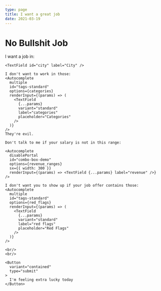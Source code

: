 ```yaml
---
type: page
title: I want a great job
date: 2021-03-19
---
```


# No Bullshit Job


<FormControl>
  <form action="/api/form" method="post">
    I want a job in:

    <TextField id="city" label="City" />

    I don't want to work in those:
    <Autocomplete
      multiple
      id="tags-standard"
      options={categories}
      renderInput={(params) => (
        <TextField
          {...params}
          variant="standard"
          label="categories"
          placeholder="Categories"
        />
      )}
    />
    They're evil.

    Don't talk to me if your salary is not in this range:

    <Autocomplete
      disablePortal
      id="combo-box-demo"
      options={revenue_ranges}
      sx={{ width: 300 }}
      renderInput={(params) => <TextField {...params} label="revenue" />}
    />

    I don't want you to show up if your job offer contains those:
    <Autocomplete
      multiple
      id="tags-standard"
      options={red_flags}
      renderInput={(params) => (
        <TextField
          {...params}
          variant="standard"
          label="red flags"
          placeholder="Red Flags"
        />
      )}
    />

    <br/>
    <br/>

    <Button
      variant="contained"
      type="submit"
    >
      I'm feeling extra lucky today
    </Button>
  </form>
</FormControl>
